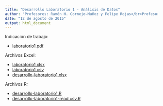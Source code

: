 ```yaml
---
title: "Desarrollo Laboratorio 1 - Análisis de Datos"
author: "Profesores: Ramón H. Cornejo-Muñoz y Felipe Rojas</br>Profesor Ayudante de Laboratorio: Mauricio Vargas</br>Ayudantes: Franco Mansilla y Mauricio Díaz"
date: "12 de agosto de 2015"
output: html_document
---
```


Indicación de trabajo:

* <a href="http://pachamaltese.github.io/analisis-de-datos-unab/laboratorio1.pdf">laboratorio1.pdf</a>

Archivos Excel:

* <a href="http://pachamaltese.github.io/analisis-de-datos-unab/laboratorio1/laboratorio1.xlsx">laboratorio1.xlsx</a>
* <a href="http://pachamaltese.github.io/analisis-de-datos-unab/laboratorio1/laboratorio1.csv">laboratorio1.csv</a>
* <a href="http://pachamaltese.github.io/analisis-de-datos-unab/laboratorio1/desarrollo-laboratorio1.xlsx">desarrollo-laboratorio1.xlsx</a>

Archivos R:

* <a href="http://pachamaltese.github.io/analisis-de-datos-unab/laboratorio1/desarrollo-laboratorio1.R">desarrollo-laboratorio1.R</a>
* <a href="http://pachamaltese.github.io/analisis-de-datos-unab/laboratorio1/desarrollo-laboratorio1-read.csv.R">desarrollo-laboratorio1-read.csv.R</a>







